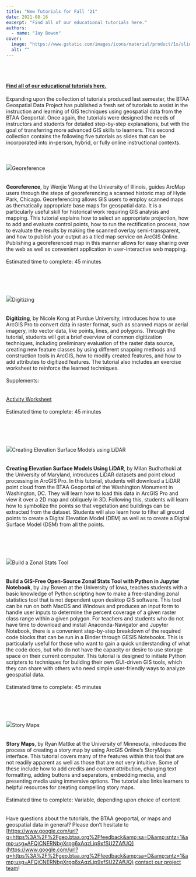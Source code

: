 ```yaml
---
title: "New Tutorials for Fall '21"
date: 2021-08-16
excerpt: "Find all of our educational tutorials here."
authors:
  - name: "Jay Bowen"
cover:
  image: "https://www.gstatic.com/images/icons/material/product/1x/slides_32dp.png"
  alt: ""
---
```


<br/><br/>

#### [Find all of our educational tutorials here.](https://sites.google.com/umn.edu/btaa-gdp/tutorials)

Expanding upon the collection of tutorials produced last semester, the BTAA Geospatial Data Project has published a fresh set of tutorials to assist in the instruction and learning of GIS techniques using geospatial data from the BTAA Geoportal. Once again, the tutorials were designed the needs of instructors and students for detailed step-by-step explanations, but with the goal of transferring more advanced GIS skills to learners. This second collection contains the following five tutorials as slides that can be incorporated into in-person, hybrid, or fully online instructional contexts.<br/><br/><br/><br/><img src="https://www.gstatic.com/images/icons/material/product/1x/slides_32dp.png"/>Georeference<br/><br/><br/>**Georeference**, by Wenjie Wang at the University of Illinois, guides ArcMap users through the steps of georeferencing a scanned historic map of Hyde Park, Chicago. Georeferencing allows GIS users to employ scanned maps as thematically appropriate base maps for geospatial data. It is a particularly useful skill for historical work requiring GIS analysis and mapping. This tutorial explains how to select an appropriate projection, how to add and evaluate control points, how to run the rectification process, how to evaluate the results by making the scanned overlay semi-transparent, and how to publish your output as a tiled map service on ArcGIS Online. Publishing a georeferenced map in this manner allows for easy sharing over the web as well as convenient application in user-interactive web mapping.<br/><br/>Estimated time to complete: 45 minutes<br/><br/><br/><br/><br/><br/><img src="https://www.gstatic.com/images/icons/material/product/1x/slides_32dp.png"/>Digitizing<br/><br/><br/>**Digitizing**, by Nicole Kong at Purdue University, introduces how to use ArcGIS Pro to convert data in raster format, such as scanned maps or aerial imagery, into vector data, like points, lines, and polygons. Through the tutorial, students will get a brief overview of common digitization techniques, including preliminary evaluation of the raster data source, creating new feature classes by using different snapping methods and construction tools in ArcGIS, how to modify created features, and how to add attributes to digitized features. The tutorial also includes an exercise worksheet to reinforce the learned techniques.<br/><br/>Supplements:<br/><br/><br/>[Activity Worksheet](https://docs.google.com/document/d/1sSS95Rh1rJzoSBS52SimobEq_B7tiejBaZWQ3b6Tio0/edit?usp=sharing)<br/><br/>Estimated time to complete: 45 minutes<br/><br/><br/><br/><br/><br/><img src="https://www.gstatic.com/images/icons/material/product/1x/slides_32dp.png"/>Creating Elevation Surface Models using LiDAR<br/><br/><br/>**Creating Elevation Surface Models Using LiDAR**, by Milan Budhathoki at the University of Maryland, introduces LiDAR datasets and point cloud processing in ArcGIS Pro. In this tutorial, students will download a LiDAR point cloud from the BTAA Geoportal of the Washington Monument in Washington, DC. They will learn how to load this data in ArcGIS Pro and view it over a 2D map and obliquely in 3D. Following this, students will learn how to symbolize the points so that vegetation and buildings can be extracted from the dataset. Students will also learn how to filter all ground points to create a Digital Elevation Model (DEM) as well as to create a Digital Surface Model (DSM) from all the points.<br/><br/><br/><br/><br/><br/><img src="https://www.gstatic.com/images/icons/material/product/1x/slides_32dp.png"/>Build a Zonal Stats Tool<br/><br/><br/>**Build a GIS-Free Open-Source Zonal Stats Tool with Python in Jupyter Notebook**, by Jay Bowen at the University of Iowa, teaches students with a basic knowledge of Python scripting how to make a free-standing zonal statistics tool that is not dependent upon desktop GIS software. This tool can be run on both MacOS and Windows and produces an input form to handle user inputs to determine the percent coverage of a given raster class range within a given polygon. For teachers and students who do not have time to download and install Anaconda-Navigator and Jupyter Notebook, there is a convenient step-by-step breakdown of the required code blocks that can be run in a Binder through GESIS Notebooks. This is particularly useful for those who want to gain a quick understanding of what the code does, but who do not have the capacity or desire to use storage space on their current computer. This tutorial is designed to initiate Python scripters to techniques for building their own GUI-driven GIS tools, which they can share with others who need simple user-friendly ways to analyze geospatial data.<br/><br/>Estimated time to complete: 45 minutes<br/><br/><br/><br/><br/><br/><img src="https://www.gstatic.com/images/icons/material/product/1x/slides_32dp.png"/>Story Maps<br/><br/><br/>**Story Maps**, by Ryan Mattke at the University of Minnesota, introduces the process of creating a story map by using ArcGIS Online’s StoryMaps interface. This tutorial covers many of the features within this tool that are not readily apparent as well as those that are not very intuitive. Some of these include how to add credits and content attribution, changing text formatting, adding buttons and separators, embedding media, and presenting media using immersive options. The tutorial also links learners to helpful resources for creating compelling story maps.<br/><br/>Estimated time to complete: Variable, depending upon choice of content<br/><br/><br/>Have questions about the tutorials, the BTAA geoportal, or maps and geospatial data in general? Please don’t hesitate to [https://www.google.com/url?q=https%3A%2F%2Fgeo.btaa.org%2Ffeedback&amp;sa=D&amp;sntz=1&amp;usg=AFQjCNERNbgXrpg6xAqzLip9xfSU2ZAfUQ](https://www.google.com/url?q=https%3A%2F%2Fgeo.btaa.org%2Ffeedback&amp;sa=D&amp;sntz=1&amp;usg=AFQjCNERNbgXrpg6xAqzLip9xfSU2ZAfUQ) [contact our project team](https://www.google.com/url?q=https%3A%2F%2Fgeo.btaa.org%2Ffeedback&amp;sa=D&amp;sntz=1&amp;usg=AFQjCNERNbgXrpg6xAqzLip9xfSU2ZAfUQ)!
